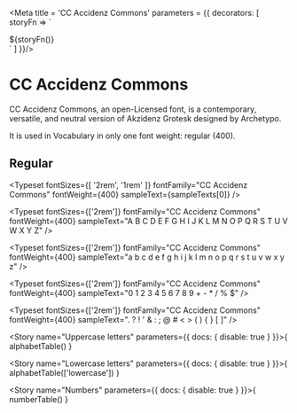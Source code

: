 
<Meta title = 'CC Accidenz Commons' parameters = {{
  decorators: [
    storyFn => `<style>
  .cc-accidenz-commons {
    font-family: 'CC Accidenz Commons';
  }
</style>
<div class="cc-accidenz-commons has-text-black">
  ${storyFn()}
</div>`
  ]
}}/>

# CC Accidenz Commons

CC Accidenz Commons, an open-Licensed font, is a contemporary, versatile, and neutral version of Akzidenz Grotesk designed
by Archetypo.

It is used in Vocabulary in only one font weight: regular (400).

## Regular

<Typeset
  fontSizes={[
    '2rem',
    '1rem'
  ]}
  fontFamily="CC Accidenz Commons"
  fontWeight={400}
  sampleText={sampleTexts[0]} />

<Typeset
  fontSizes={['2rem']}
  fontFamily="CC Accidenz Commons"
  fontWeight={400}
  sampleText="A B C D E F G H I J K L M N O P Q R S T U V W X Y Z" />

<Typeset
  fontSizes={['2rem']}
  fontFamily="CC Accidenz Commons"
  fontWeight={400}
  sampleText="a b c d e f g h i j k l m n o p q r s t u v w x y z" />

<Typeset
  fontSizes={['2rem']}
  fontFamily="CC Accidenz Commons"
  fontWeight={400}
  sampleText="0 1 2 3 4 5 6 7 8 9 + - * / % $" />

<Typeset
  fontSizes={['2rem']}
  fontFamily="CC Accidenz Commons"
  fontWeight={400}
  sampleText=". ? ! ' & : ; @ # < > ( ) { } [ ]" />

<Story name="Uppercase letters" parameters={{
  docs: { disable: true }
}}>{
  alphabetTable()
}</Story>

<Story name="Lowercase letters" parameters={{
  docs: { disable: true }
}}>{
  alphabetTable(['lowercase'])
}</Story>

<Story name="Numbers" parameters={{
  docs: { disable: true }
}}>{
  numberTable()
}</Story>

